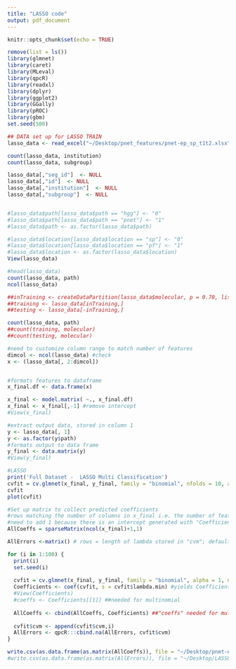 ```yaml
---
title: "LASSO code"
output: pdf_document
---
```


```r
knitr::opts_chunk$set(echo = TRUE)
```

```r
remove(list = ls())
library(glmnet)
library(caret)
library(MLeval)
library(qpcR)
library(readxl)
library(dplyr)
library(ggplot2)
library(GGally)
library(pROC)
library(gbm)
set.seed(500)
```

```r
## DATA set up for LASSO TRAIN
lasso_data <- read_excel("~/Desktop/pnet_features/pnet-ep_sp_t1t2.xlsx")

count(lasso_data, institution)
count(lasso_data, subgroup)

lasso_data[,"seg_id"]  <- NULL
lasso_data[,"id"]  <- NULL
lasso_data[,"institution"]  <- NULL
lasso_data[,"subgroup"]  <- NULL


#lasso_data$path[lasso_data$path == "hgg"] <- "0"
#lasso_data$path[lasso_data$path == "pnet"] <- "1"
#lasso_data$path <- as.factor(lasso_data$path)

#lasso_data$location[lasso_data$location == "sp"] <- "0"
#lasso_data$location[lasso_data$location == "pf"] <- "1"
#lasso_data$location <- as.factor(lasso_data$location)
View(lasso_data)

#head(lasso_data)
count(lasso_data, path)
ncol(lasso_data)

##inTraining <- createDataPartition(lasso_data$molecular, p = 0.70, list = FALSE)
##training <- lasso_data[inTraining,]
##testing <- lasso_data[-inTraining,]

count(lasso_data, path)
##count(training, molecular)
##count(testing, molecular)
```

```r

#need to customize column range to match number of features
dimcol <- ncol(lasso_data) #check 
x <- (lasso_data[, 2:dimcol])


#formats features to dataframe
x_final.df <- data.frame(x)

x_final <- model.matrix( ~., x_final.df)
x_final <- x_final[,-1] #remove intercept
#View(x_final)
```



```r
#extract output data, stored in column 1
y <- lasso_data[, 1]
y <- as.factor(y$path)
#formats output to data frame
y_final <- data.matrix(y)
#View(y_final)
```


```r
#LASSO
print('Full Dataset -  LASSO Multi Classification')
cvfit = cv.glmnet(x_final, y_final, family = "binomial", nfolds = 10, alpha = 1, keep = TRUE)
cvfit
plot(cvfit)
```


```r
#Set up matrix to collect predicted coefficients
#rows matching the number of columns in x_final i.e. the number of features
#need to add 1 because there is an intercept generated with "Coefficients" in the loop
AllCoeffs = sparseMatrix(ncol(x_final)+1,1)

AllErrors <-matrix() # rows = length of lambda stored in "cvm"; default i 100. col = # of seeds

for (i in 1:100) {
  print(i)
  set.seed(i)
  
  cvfit = cv.glmnet(x_final, y_final, family = "binomial", alpha = 1, nfolds = 10)
  Coefficients <- coef(cvfit, s = cvfit$lambda.min) #yields Coefficients for given cycle
  #View(Coefficients)
  #coeffs <- Coefficients[[1]] ##needed for multinomial
  
  AllCoeffs <- cbind(AllCoeffs, Coefficients) ##"coeffs" needed for multinomial//"Coefficients" needed for binary
  
  cvfit$cvm <- append(cvfit$cvm,i)
  AllErrors <- qpcR:::cbind.na(AllErrors, cvfit$cvm)
}

```


```r
write.csv(as.data.frame(as.matrix(AllCoeffs)), file = "~/Desktop/pnet-ep_LASSO.csv") ## may not write if path is incorrect
#write.csv(as.data.frame(as.matrix(AllErrors)), file = "~/Desktop/LASSO_multi_errors.csv")

```
